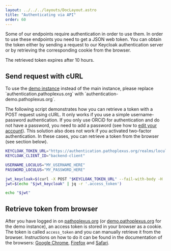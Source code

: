 ```yaml
---
layout: ../../../layouts/DocLayout.astro
title: "Authenticating via API"
order: 60
---
```


Some of our endpoints require authentication in order to use them. In order to use these endpoints you need to get a JSON web token. You can obtain the token either by sending a request to our Keycloak authentication server or by retrieving the corresponding cookie from the browser.

The retrieved token expires after 10 hours.

## Send request with cURL

<InfoBox>
    To use the <a href="https://demo.pathoplexus.org" class="!text-black">demo instance</a> instead of the main instance, please replace `authentication.pathoplexus.org` with `authentication-demo.pathoplexus.org`.
</InfoBox>

The following script demonstrates how you can retrieve a token with a POST request using cURL. It only works if you use a simple username-password authentication. If you only use ORCiD for authentication and do not have a password, you need to add a password (see how to [edit your account](/docs/how-to/edit-account)). This solution also does not work if you activated two-factor authentication. In these cases, you can retrieve a token from the browser (see section below).

```bash
KEYCLOAK_TOKEN_URL="https://authentication.pathoplexus.org/realms/loculus/protocol/openid-connect/token"
KEYCLOAK_CLIENT_ID="backend-client"

USERNAME_LOCULUS="MY_USERNAME_HERE"
PASSWORD_LOCULUS="MY_PASSWORD_HERE"

jwt_keycloak=$(curl -X POST "$KEYCLOAK_TOKEN_URL" --fail-with-body -H 'Content-Type: application/x-www-form-urlencoded' -d "username=$USERNAME_LOCULUS&password=$PASSWORD_LOCULUS&grant_type=password&client_id=$KEYCLOAK_CLIENT_ID")
jwt=$(echo "$jwt_keycloak" | jq -r '.access_token')

echo "$jwt"
```

## Retrieve token from browser

After you have logged in on [pathoplexus.org](https://pathoplexus.org) (or [demo.pathoplexus.org](https://demo.pathoplexus.org) for the demo instance), an access token is stored in your browser as a cookie. The token is called `access_token` and you can manually retrieve it from the browser. Instructions on how to do it can be found in the documentation of the browsers: [Google Chrome](https://developer.chrome.com/docs/devtools/application/cookies), [Firefox](https://firefox-source-docs.mozilla.org/devtools-user/storage_inspector/index.html) and [Safari](https://www.cookieserve.com/knowledge-base/website-cookies/how-do-i-check-cookies-in-safari/).
